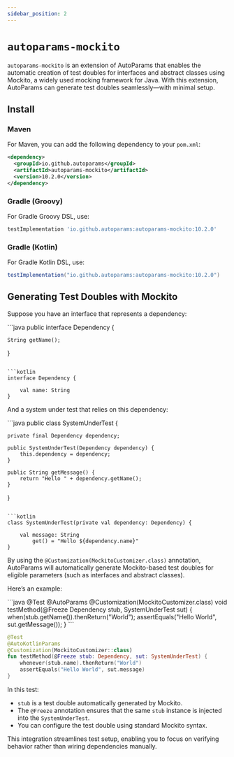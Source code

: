 ```yaml
---
sidebar_position: 2
---
```



# `autoparams-mockito`

`autoparams-mockito` is an extension of AutoParams that enables the automatic creation of test doubles for interfaces and abstract classes using Mockito, a widely used mocking framework for Java. With this extension, AutoParams can generate test doubles seamlessly—with minimal setup.

## Install

### Maven

For Maven, you can add the following dependency to your `pom.xml`:

```xml
<dependency>
  <groupId>io.github.autoparams</groupId>
  <artifactId>autoparams-mockito</artifactId>
  <version>10.2.0</version>
</dependency>
```

### Gradle (Groovy)

For Gradle Groovy DSL, use:

```gradle
testImplementation 'io.github.autoparams:autoparams-mockito:10.2.0'
```

### Gradle (Kotlin)

For Gradle Kotlin DSL, use:

```gradle
testImplementation("io.github.autoparams:autoparams-mockito:10.2.0")
```

## Generating Test Doubles with Mockito

Suppose you have an interface that represents a dependency:

<JavaKotlinCodeBlock>
```java
public interface Dependency {

    String getName();
}
```

```kotlin
interface Dependency {

    val name: String
}
```
</JavaKotlinCodeBlock>

And a system under test that relies on this dependency:

<JavaKotlinCodeBlock>
```java
public class SystemUnderTest {

    private final Dependency dependency;

    public SystemUnderTest(Dependency dependency) {
        this.dependency = dependency;
    }

    public String getMessage() {
        return "Hello " + dependency.getName();
    }
}
```

```kotlin
class SystemUnderTest(private val dependency: Dependency) {

    val message: String
        get() = "Hello ${dependency.name}"
}
```
</JavaKotlinCodeBlock>

By using the `@Customization(MockitoCustomizer.class)` annotation, AutoParams will automatically generate Mockito-based test doubles for eligible parameters (such as interfaces and abstract classes).

Here’s an example:

<JavaKotlinCodeBlock>
```java
@Test
@AutoParams
@Customization(MockitoCustomizer.class)
void testMethod(@Freeze Dependency stub, SystemUnderTest sut) {
    when(stub.getName()).thenReturn("World");
    assertEquals("Hello World", sut.getMessage());
}
```

```kotlin
@Test
@AutoKotlinParams
@Customization(MockitoCustomizer::class)
fun testMethod(@Freeze stub: Dependency, sut: SystemUnderTest) {
    whenever(stub.name).thenReturn("World")
    assertEquals("Hello World", sut.message)
}
```
</JavaKotlinCodeBlock>

In this test:

- `stub` is a test double automatically generated by Mockito.
- The `@Freeze` annotation ensures that the same `stub` instance is injected into the `SystemUnderTest`.
- You can configure the test double using standard Mockito syntax.

This integration streamlines test setup, enabling you to focus on verifying behavior rather than wiring dependencies manually.
